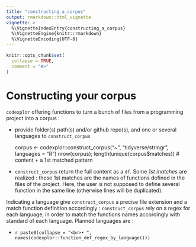 ```yaml
---
title: "constructing_a_corpus"
output: rmarkdown::html_vignette
vignette: >
  %\VignetteIndexEntry{constructing_a_corpus}
  %\VignetteEngine{knitr::rmarkdown}
  %\VignetteEncoding{UTF-8}
---
```


```r
knitr::opts_chunk$set(
  collapse = TRUE,
  comment = "#>"
)
```

# Constructing your corpus
`codexplor` offering functions to turn a bunch of files from a programming project into a corpus : 

- provide folder(s) path(s) and/or github repo(s), and one or several languages to `construct_corpus`

    corpus <- codexplor::construct_corpus("~", "tidyverse/stringr", languages = "R")
    nrow(corpus); length(unique(corpus$matches)) # content + a 1st matched pattern
    
- `construct_corpus` return the full content as a `df`. Some *1st matches* are realized : these 1st matches are the names of functions defined in the files of the project. Here, the user is not supposed to define several function in the same line (otherwise lines will be duplicated). 

Indicating a language give `construct_corpus` a precise file extension and a match function definition accordingly : `construct_corpus` rely on a regex for each language, in order to match the functions names accordingly with standard of each language. Planned languages are :

- `r paste0(collapse = "<br>• ", names(codexplor::function_def_regex_by_language()))`




